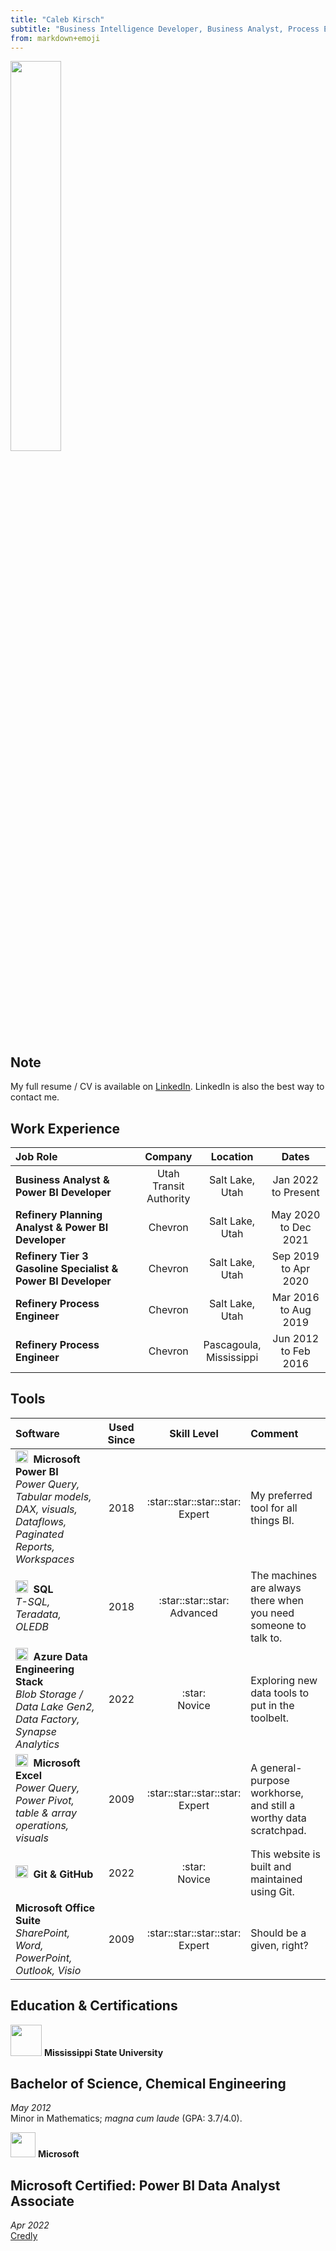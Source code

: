 ```yaml
---
title: "Caleb Kirsch"
subtitle: "Business Intelligence Developer, Business Analyst, Process Engineer"
from: markdown+emoji
---
```


![](assets/headshot.jpg){width="40%"}

:::{.callout-note}
## Note
My full resume / CV is available on [LinkedIn](https://www.linkedin.com/in/calebkirsch). LinkedIn is also the best way to contact me.
:::

## Work Experience

|Job Role|Company|Location|Dates|
|:------------|:----:|:----:|:----:|
|**Business Analyst & Power BI Developer**|Utah Transit Authority|Salt Lake,<br/>Utah|Jan 2022<br/>to Present|
|**Refinery Planning Analyst & Power BI Developer**|Chevron|Salt Lake,<br/>Utah|May 2020<br/>to Dec 2021|
|**Refinery Tier 3 Gasoline Specialist & Power BI Developer**|Chevron|Salt Lake,<br/>Utah|Sep 2019<br/>to Apr 2020|
|**Refinery Process Engineer**|Chevron|Salt Lake,<br/>Utah|Mar 2016<br/>to Aug 2019|
|**Refinery Process Engineer**|Chevron|Pascagoula,<br/> Mississippi|Jun 2012<br/>to Feb 2016|


## Tools
|Software|Used Since|Skill Level|Comment|
|:-----------|:---:|:---:|:---------|
|![](assets/Power BI logo.png){width=20px}&nbsp;&nbsp;**Microsoft Power BI**<br/>*Power Query, Tabular models, DAX, visuals, Dataflows, Paginated Reports, Workspaces*|2018|:star::star::star::star:<br/>Expert|My preferred tool for all things BI.|
|![](assets/SQL logo.png){width=20px}&nbsp;&nbsp;**SQL**<br/>*T-SQL, Teradata, OLEDB*|2018|:star::star::star:<br/>Advanced|The machines are always there when you need someone to talk to.|
|![](assets/Azure logo.png){width=20px}&nbsp;&nbsp;**Azure Data Engineering Stack**<br/>*Blob Storage / Data Lake Gen2, Data Factory, Synapse Analytics*|2022|:star:<br/>Novice|Exploring new data tools to put in the toolbelt.|
|![](assets/Excel logo.png){width=20px}&nbsp;&nbsp;**Microsoft Excel**<br/>*Power Query, Power Pivot, table & array operations, visuals*|2009|:star::star::star::star:<br/>Expert|A general-purpose workhorse, and still a worthy data scratchpad.|
|![](assets/Git logo.png){width=20px}&nbsp;&nbsp;**Git & GitHub**|2022|:star:<br/>Novice|This website is built and maintained using Git.|
|**Microsoft Office Suite**<br/>*SharePoint, Word, PowerPoint, Outlook, Visio*|2009|:star::star::star::star:<br/>Expert|Should be a given, right?|

## Education & Certifications

![](assets/Mississippi State logo.png){width=50px}  **Mississippi State University**

:::{.callout-note}
## Bachelor of Science, Chemical Engineering
*May 2012*<br/>Minor in Mathematics; *magna cum laude* (GPA: 3.7/4.0).
:::

![](assets/Microsoft logo.png){width=40px}  **Microsoft**

:::{.callout-note}
## Microsoft Certified: Power BI Data Analyst Associate
*Apr 2022*<br/>[Credly](https://www.credly.com/badges/b1c71cb7-e850-4ea2-a3e2-c0a74c545fc8)
:::

